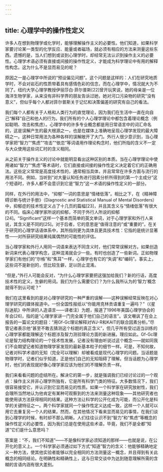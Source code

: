 ```yaml
---
---
---
```

title: 心理学中的操作性定义
---




许多人在想到物理学或化学时，能够理解操作主义的必要性。他们知道，如果科学家要讨论某一类型的化学反应、能量或者磁场，就必须有相应的方法来测量这些东西。遗憾的是，当人们想到或谈到心理学时，却经常无法认识到操作主义的必要性。心理学术语必须有直接或间接的操作性定义，才能成为科学理论中有用的解释性构念。这为什么不是显而易见的呢？

原因之一是心理学中所说的“预设偏见问题”。这个问题是这样的：人们在研究地质学时，不会对岩石的性质带着具有感情色彩的信念，而在心理学中，情况就大为不同了。纽约大学心理学教授伊丽莎白·菲尔普斯[22]曾开玩笑说，她的母亲是一位海洋生物学家，从来没有非科学界的朋友告诉过她，她对河口污染物的研究“没有意义”，但似乎每个人都对菲尔普斯关于记忆和决策偏差的研究有自己的看法。

我们每个人都有关于人格和人类行为的直觉理论，因为我们在生活中一直在向自己“解释”自己和他人的行为。我们所有的个人心理学理论中都包含着理论概念（例如聪明、攻击和焦虑）。心理学中的许多专业概念都是用日常语言中的词汇命名的，这是误解产生的最大根源之一，也是在媒体上准确地呈现心理学发现的最大障碍之一。这种日常用法为各种各样的误解敞开了大门。外行人很少意识到，当心理学家把“智力”“焦虑”“攻击”“依恋”等词语用作理论构念时，他们所指的含义不一定与大众使用这些词汇时的含义相同。

从之前关于操作主义的讨论中就能明显看出这种区别的本质。当在心理学理论中使用诸如“智力”“焦虑”等术语时，它们直接或间接的操作性定义决定着它们的正确用法。这些定义常常是高度技术性的，通常相当具体，并且常常在许多方面与流行的用法不同。例如，当听到“对大量认知任务进行因素分析所得到的第一个主成分”这个短语时，许多人都不会意识到它是“智力”这一术语的操作性定义的一部分。

同样，在外行的用法中，“抑郁”一词的意思是“情绪低落”。相比之下，在《精神障碍诊断与统计手册》（Diagnostic and Statistical Manual of Mental Disorders）中，抑郁症的技术性定义占了十几页的篇幅[23]，并且其含义与“情绪低落”有很大的不同。临床心理学家所说的抑郁，不同于外行人所说的抑郁[24]。“Significant”这样一个基本而简单的英文单词，对于心理学家和外行人来说，其含义是不同的[25]。对于后者，它的意思是“值得注意的”或“重要的”。在关于研究的心理学话语体系中，其所指则更为具体且更具技术性：它指的是统计显著性——对所获研究结果纯属偶然的可能性的评估。

当心理学家和外行人用同一词语来表达不同含义时，他们常常误解对方。如果创造新词来代表心理学构念，这种混淆就会少一些。有时也创造了一些新词。正如物理学家们有他们的“尔格”和“焦耳”一样，心理学也有它的“失调”和“编码”。事实上，这些词不是新创的，但比较生僻，足以防止混淆。

“但是，”外行人可能会反对，“为什么心理学家要把这强加给我们？新的行话，高度技术性的定义，生僻的用词。我们为什么需要它们？为什么我所认为的‘智力’概念就得不到认可呢？”

我们在这里看到的是对心理学研究的一种严重的误解——这种误解经常反映在对心理学研究的媒体报道中。一份全国性报纸以“你能用克林贡语重复一遍吗？”（《星际迷航》中所讲的人造语言——译者注）为题，报道了1996年美国心理学协会的年会[26]，指的是“心理学家讲一门完全属于他们自己的语言”。该文嘲讽了在会上报告的一篇论文的题目：“用Gf-Gc理论解释对WJ-R和KAIT的联合因素分析。”尽管记者表示他“甚至不敢去猜测这个标题的真正含义”，但几乎所有受过适当训练的心理学家都能理解这个标题涉及智力测验理论方面的新进展。理应如此。Gf-Gc理论是智力结构理论的一个技术性发展，记者没有理由听说过这个概念——就如同我们不会期望记者知道物理学家发现的最新基本粒子的细节一样。可是，不知何故，记者对科学术语的无知（完全可以理解）却被看成是现代心理学的问题。当话题是物理学时，记者们似乎知道，正是他们自己的无知阻碍了理解。但当话题为心理学时，他们的表现就好像心理学家应该为他们的不理解负责一样。

我们来看看问题的症结所在。解决它的第一步，就是强调我们已经讨论过的一个观点：操作主义并非心理学所独有，它是所有科学门类的特征。大多数情况下，我们很容易接受它，并认识到它显而易见的性质。如果一个科学家在研究放射性，我们会理所当然地认为他肯定有某种可观察到的方法来测量这种现象——其他研究者也能使用该方法获得相同的结果。这种方法让科学的公开化成为可能，而公开化是科学的关键特征之一。两个科学家就同一个操作性定义达成一致，这样一个人就可以用它去重复另一个人的结果。然而，在其他情况下看来显而易见的事情，在我们谈到心理学的时候，有时却不那么明晰。人们往往认识不到“智力”和“焦虑”等概念的操作性定义的必要性，因为我们总是在使用这些术语，毕竟，我们不是全都“知道”它们是什么意思吗？

答案是：“不，我们不知道”——不是像科学家必须知道的那样——也就是说，在公开化的意义上。一个科学家必须通过如下方式“知道”智力的含义：他能够精确地定义一种方法，使其他实验者能够以完全相同的方法测量这一概念，并且得到有关此概念的相同结论。在明确性和精确性上，这与日常交谈中为达到随意理解所需的含糊的言语内涵有很大差别。